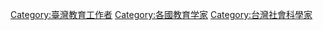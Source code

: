 [[Category:臺灣教育工作者|Category:臺灣教育工作者]]
[[Category:各國教育学家|Category:各國教育学家]]
[[Category:台灣社會科學家|Category:台灣社會科學家]]